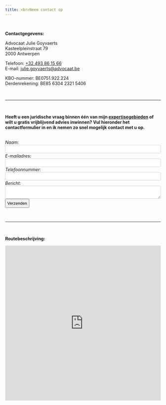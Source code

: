 ```yaml
---
title: <br>Neem contact op
---
```


<br>

**Contactgegevens:**

Advocaat Julie Goyvaerts<br> Kasteelpleinstraat 79<br>2000 Antwerpen<br>

Telefoon: <a href="tel:0032493861566">+32 493 86 15 66</a><br>E-mail: <a href="mailto:julie.goyvaerts@advocaat.be">julie.goyvaerts@advocaat.be</a><br>

KBO-nummer: BE0751.922.224<br>Derdenrekening: BE85 6304 2321 5406<br>

<br>

------------------------------------------------------------------------

<br>

**Heeft u een juridische vraag binnen één van mijn <a href = "/expertise.qmd">expertisegebieden</a> of wilt u gratis vrijblijvend advies inwinnen? Vul hieronder het contactformulier in en ik nemen zo snel mogelijk contact met u op.**

```{=html}
<div class="custom-form">
  <style>
    .custom-form input[type="text"],
    .custom-form input[type="email"],
    .custom-form input[type="phone"],
    .custom-form textarea {
        background-color: white;
        color: black;
        border: 1px solid #ccc;
        padding: 5px;
        border-radius: 4px;
        width: 100%;
        box-sizing: border-box;
    }
  </style>
  <form action="https://api.web3forms.com/submit" method="POST">
      <input type="hidden" name="access_key" value="8c863fcb-4ce6-4ead-b1e5-ac9ff65abc5f">
      <input type="hidden" name="subject" value="Bericht via website contact formulier">
      
      <label for="name"><br><i>Naam:</i></label>
      <input type="text" id="name" name="name" required>
      
      <label for="email"><br><i>E-mailadres:</i></label>
      <input type="email" id="email" name="email" required>
      
      <label for="phone"><br><i>Telefoonnummer:</i></label>
      <input type="phone" id="phone" name="phone" required>
      
      <label for="message"><br><i>Bericht:</i></label>
      <textarea id="message" name="message" required></textarea>
      
      <button class="btn btn-primary" type="submit" style="padding: 5px 5px; text-transform: none;">Verzenden</button>
  </form>
</div>
```

<br>

------------------------------------------------------------------------

<br>

**Routebeschrijving:**

```{=html}
<div class="maps">
  <iframe src="https://www.google.com/maps/embed?pb=!1m18!1m12!1m3!1d2499.530304329548!2d4.400008713128004!3d51.20930593231731!2m3!1f0!2f0!3f0!3m2!1i1024!2i768!4f13.1!3m3!1m2!1s0x47c3f6ef7fee1cf9%3A0xcb88e39f7e8897a7!2sKasteelpleinstraat%2079%2C%202000%20Antwerpen!5e0!3m2!1sen!2sbe!4v1693425129390!5m2!1sen!2sbe" width=100% height="500" style="border:0;" allowfullscreen="" loading="lazy" referrerpolicy="no-referrer-when-downgrade"></iframe>
</div>
```
